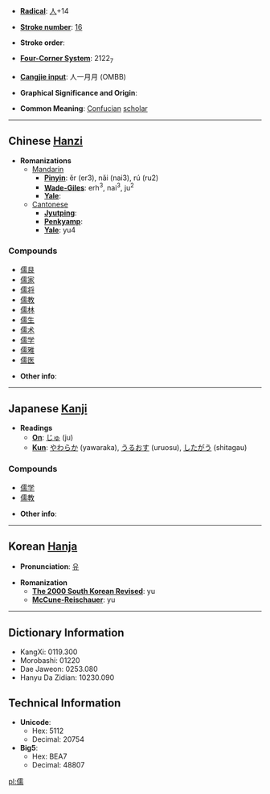 * '''[[Wiktionary:Chinese radical index| Radical]]''': [[Wiktionary:Chinese radical index 人|人]]+14

* '''[[Wiktionary:Chinese total strokes index|Stroke number]]''': [[Wiktionary:Chinese total strokes index 16|16]]

* '''Stroke order''': 

* '''[[Wiktionary:Chinese four corner index|Four-Corner System]]''': 2122<sub>7</sub>

* '''[[Wiktionary:Chinese Cangjie index|Cangjie input]]''': 人一月月 (OMBB)

* '''Graphical Significance and Origin''': 

* '''Common Meaning''': [[Confucian]] [[scholar]]

----

== Chinese [[Hanzi]] ==

* '''Romanizations'''
** [[Mandarin]]
*** '''[[Pinyin]]''': ěr (er3), nǎi (nai3), rú (ru2)
*** '''[[Wade-Giles]]''': erh<sup>3</sup>, nai<sup>3</sup>, ju<sup>2</sup>
*** '''[[Yale]]''': 
**[[Cantonese]]
***'''[[Jyutping]]''':
***'''[[Penkyamp]]''': 
***'''[[Yale]]''': yu4

===Compounds===
*[[儒艮]]
*[[儒家]]
*[[儒将]]
*[[儒教]]
*[[儒林]]
*[[儒生]]
*[[儒术]]
*[[儒学]]
*[[儒雅]]
*[[儒医]]

* '''Other info''': 

----

== Japanese [[Kanji]] ==

* '''Readings'''
** '''[[On]]''': [[じゅ]] (ju)
** '''[[Kun]]''': [[やわらか]] (yawaraka), [[うるおす]] (uruosu), [[したがう]] (shitagau)

===Compounds===
*[[儒学]]
*[[儒教]]

* '''Other info''':  

----

== Korean [[Hanja]] ==

* '''Pronunciation''': [[유]]

* '''Romanization'''
** '''[[The 2000 South Korean Revised Romanization|The 2000 South Korean Revised]]''': yu
** '''[[McCune-Reischauer]]''': yu

----

== Dictionary Information ==

* KangXi: 0119.300
* Morobashi: 01220
* Dae Jaweon: 0253.080
* Hanyu Da Zidian: 10230.090

== Technical Information ==

* '''Unicode''':
** Hex: 5112
** Decimal: 20754
* '''Big5''':
** Hex: BEA7
** Decimal: 48807

[[pl:儒]]